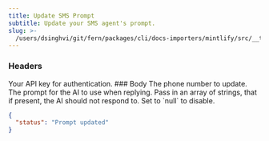 ```yaml
---
title: Update SMS Prompt
subtitle: Update your SMS agent's prompt.
slug: >-
  /users/dsinghvi/git/fern/packages/cli/docs-importers/mintlify/src/__test__/fixtures/bland/api-v1/post/sms-prompt-update
---
```



### Headers

<ParamField header="authorization" type="string" required>
  Your API key for authentication.
</ParamField>
### Body

<ParamField body="phone_number" type="string">
  The phone number to update.
</ParamField>

<ParamField body="prompt" type="string">
  The prompt for the AI to use when replying.
</ParamField>

<ParamField body="ignore_keywords" type="array">
  Pass in an array of strings, that if present, the AI should not respond to. Set to `null` to disable.
</ParamField>

<ResponseExample>

```json Response
{
  "status": "Prompt updated"
}
```

</ResponseExample>
